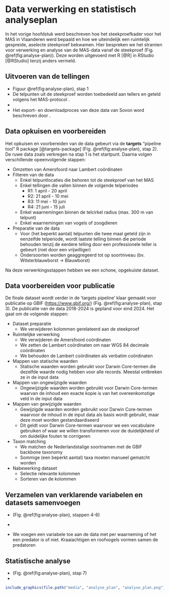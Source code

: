 # Data verwerking en statistisch analyseplan {#analyseplan}

In het vorige hoofdstuk werd beschreven hoe het steekproefkader voor het MAS in Vlaanderen werd bepaald en hoe we uiteindelijk een ruimtelijk gespreide, aselecte steekproef bekwamen.
Hier bespreken we het stramien voor verwerking en analyse van de MAS-data vanaf de steekproef (Fig. \@ref(fig:analyse-plan)).
Deze worden uitgevoerd met R [@R] in RStudio [@RStudio] tenzij anders vermeld.

## Uitvoeren van de tellingen {#stap-1}

-   Figuur \@ref(fig:analyse-plan), stap 1
-   De telpunten uit de steekproef worden toebedeeld aan tellers en geteld volgens het MAS-protocol \textcolor{red}{[REF]}.
-   \textcolor{red}{Waarnemingen worden via de Avimap app ingegeven en komen zo bij Sovon terecht.}
-   Het export- en downloadproces van deze data van Sovon word beschreven door \textcolor{red}{[REF]}.

## Data opkuisen en voorbereiden {#stap-2}

Het opkuisen en voorbereiden van de data gebeurt via de **targets** "pipeline tool" R package [@targets-package] (Fig. \@ref(fig:analyse-plan), stap 2).
De ruwe data zoals verkregen na stap 1 is het startpunt.
Daarna volgen verschillende opeenvolgende stappen:

-   Omzetten van Amersfoord naar Lambert coördinaten
-   Filteren van de data
    -   Enkel telpuntlocaties die behoren tot de steekproef van het MAS
    -   Enkel tellingen die vallen binnen de volgende telperiodes
        -   R1: 1 april - 20 april
        -   R2: 21 april - 10 mei
        -   R3: 11 mei - 10 juni
        -   R4: 21 juni - 15 juli
    -   Enkel waarnemingen binnen de telcirkel radius (max. 300 m van telpunt)
    -   Enkel waarnemingen van vogels of zoogdieren
-   Preparatie van de data
    -   Voor (het beperkt aantal) telpunten die twee maal geteld zijn in eenzelfde telperiode, wordt laatste telling binnen die periode behouden tenzij de eerdere telling door een professionele teller is gebeurt (niet door een vrijwilliger)
    -   Ondersoorten worden geaggregeerd tot op soortniveau (bv. Witsterblauwborst $\rightarrow$ Blauwborst)

Na deze verwerkingsstappen hebben we een schone, opgekuiste dataset.

## Data voorbereiden voor publicatie {#stap-3}

De finale dataset wordt verder in de 'targets pipeline' klaar gemaakt voor publicatie op GBIF (<https://www.gbif.org/>) (Fig. \@ref(fig:analyse-plan), stap 3).
De publicatie van de data 2018-2024 is gepland voor eind 2024.
\textcolor{red}{Preparatie van data publicatie gaat voornamelijk over Darwin Core mapping ... .} Het gaat om de volgende stappen:

-   Dataset preparatie
    -   We verwijderen kolommen gerelateerd aan de steekproef
-   Ruimtelijke verwerking
    -   We verwijderen de Amersfoord coördinaten
    -   We zetten de Lambert coördinaten om naar WGS 84 decimale coördinaten
    -   We behouden de Lambert coördinaten als verbatim coördinaten
-   Mappen van statische waarden
    -   Statische waarden worden gebruikt voor Darwin Core-termen die dezelfde waarde nodig hebben voor alle records. Meestal ontbreken ze in de input data
-   Mappen van ongewijzigde waarden
    -   Ongewijzigde waarden worden gebruikt voor Darwin Core-termen waarvan de inhoud een exacte kopie is van het overeenkomstige veld in de input data
-   Mappen van gewijzigde waarden
    -   Gewijzigde waarden worden gebruikt voor Darwin Core-termen waarvoor de inhoud in de input data als basis wordt gebruikt, maar deze moet worden gestandaardiseerd
    -   Dit geldt voor Darwin Core-termen waarvoor we een vocabulaire gebruiken of waar we willen transformeren voor de duidelijkheid of om duidelijke fouten te corrigeren
-   Taxon matching
    -   We matchen de Nederlandstalige soortnamen met de GBIF backbone taxonomy \textcolor{red}{REF}
    -   Sommige (een beperkt aantal) taxa moeten manueel gematcht worden
-   Nabewerking dataset
    -   Selectie relevante kolommen
    -   Sorteren van de kolommen

## Verzamelen van verklarende variabelen en datasets samenvoegen {#stap-4}

-   (Fig. \@ref(fig:analyse-plan), stappen 4-6)

-   \textcolor{red}{to do en zie pilootproject}

-   We voegen een variabele toe aan de data met per waarneming of het een predator is of niet.
    Kraaiachtigen en roofvogels vormen samen de predatoren

## Statistische analyse {#stap-7}

-   (Fig. \@ref(fig:analyse-plan), stap 7)
-   \textcolor{red}{to do en zie pilootproject}

```r
include_graphics(file.path("media", "analyse_plan", "analyse_plan.png"))
```
